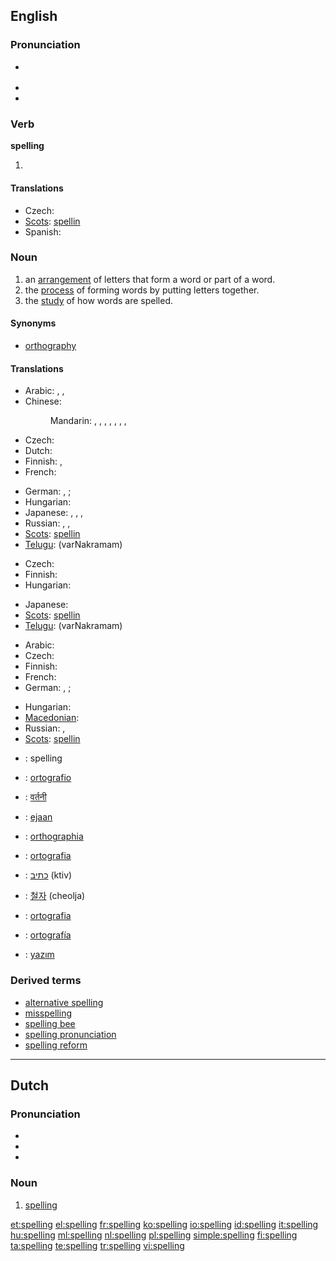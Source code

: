 ==English==

===Pronunciation===
* {{a|Canada|UK}} {{IPA|/ˈspelɪŋ/}}
* {{rhymes|ɛlɪŋ}}
* {{audio|en-us-spelling.ogg|Audio (US)}}

===Verb===
'''spelling'''

# {{present participle of|spell}}

====Translations====
* Czech: {{t-|cs|hláskování|n}}
* [[Scots]]: [[spellin]]
* Spanish: {{t-|es|deletreando|f}}

===Noun===
{{wikipedia}}
{{en-noun|s|-}}
<!-- (a verbal noun of the verb ''spell''). -->

# an [[arrangement]] of letters that form a word or part of a word.
# the [[process]] of forming words by putting letters together.
# the [[study]] of how words are spelled.

====Synonyms====
* [[orthography]]

====Translations====
{{trans-top|arrangement of letters that form a word or part of a word}}
* Arabic: {{t|ar|علم الإملاء|m|tr=3ilm al-'imlaa'}},  {{t|ar|هجاء|m|tr=hijaa'}},  {{t|ar|تهجئة|f|tr=tahji'a}}
* Chinese:
*: Mandarin: {{t|cmn|正字法|tr=zhèngzìfǎ|sc=Hani}},  {{t|cmn|拼字|tr=pīnzì|sc=Hani}},  {{t|cmn|拼寫法|sc=Hani}},  {{t|cmn|拼写法|tr=pīnxiěfǎ|sc=Hani}},  {{t|cmn|正詞法|sc=Hani}},  {{t|cmn|正词法|tr=zhèngcífǎ|sc=Hani}},  {{t-|cmn|拼寫|sc=Hani}},  {{t-|cmn|拼写|tr=pīnxiě|sc=Hani}}
* Czech: {{t-|cs|pravopis|m}}
* Dutch: {{t+|nl|spelling|f}}
* Finnish: {{t-|fi|oikeinkirjoitus}}, {{t-|fi|tavaus}}
* French: {{t+|fr|orthographe|f}}
{{trans-mid}}
* German: {{t+|de|Orthografie|f}}, {{t+|de|Orthographie|f}} {{italbrac|obsolete}}; {{t+|de|Rechtschreibung|f}}
* Hungarian: {{t|hu|betűzés}}
* Japanese: {{t|ja|正字法|tr=せいじほう, seijihō}}, {{t|ja|綴り|tr=tsuzuri}}, {{t|ja|文字綴り|tr=moji-tsuzuri}}, {{t|ja|スペル|tr=superu}}
* Russian: {{t+|ru|орфография|f|tr=orfográfija}},  {{t|ru|правописание|n|tr=pravopisánije}},  {{qualifier|of English}} {{t|ru|спеллинг|m|tr=spélling}}
* [[Scots]]: [[spellin]]
* [[Telugu]]: {{t|te|వర్ణక్రమం}} (varNakramam)
{{trans-bottom}}

{{trans-top|process of forming words by putting letters together}}
* Czech: {{t-|cs|hláskování|n}}
* Finnish: {{t-|fi|oikeinkirjoitus}}
* Hungarian: {{t+|hu|írás}}
{{trans-mid}}
* Japanese: {{t|ja|綴り|tr=tsuzuri}}
* [[Scots]]: [[spellin]]
* [[Telugu]]: {{t|te|వర్ణక్రమం}} (varNakramam)
{{trans-bottom}}

{{trans-top|study of how words are spelled}}
* Arabic: {{t|ar|علم الإملاء|m|tr=3ilm al-'imlaa'}}
* Czech: {{t-|cs|pravopis|m}}
* Finnish: {{t+|fi|ortografia}}
* French: {{t+|fr|orthographe|f}}
* German: {{t+|de|Orthografie|f}}, {{t+|de|Orthographie|f}} {{italbrac|obsolete}}; {{t+|de|Rechtschreibung|f}}
{{trans-mid}}
* Hungarian: {{t+|hu|helyesírás}}
* [[Macedonian]]: {{t-|mk|правопис|m|tr=právopis}}
* Russian: {{t|ru|правописание|n|tr=pravopisánije}}, {{t+|ru|орфография|f|tr=orfográfija}}
* [[Scots]]: [[spellin]]
{{trans-bottom}}

{{checktrans-top}}
* {{ttbc|Dutch}}: spelling {{f}}
* {{ttbc|Esperanto}}: [[ortografio]]
* {{ttbc|Hindi}}: [[वर्तनी]] {{f}}
* {{ttbc|Indonesian}}: [[eja]]an
* {{ttbc|Interlingua}}: [[orthographia]]
* {{ttbc|Italian}}: [[ortografia]] {{f}}
* {{ttbc|Hebrew}}: [[כתיב]] (ktiv)
* {{ttbc|Korean}}: [[철자]] (cheolja)
* {{ttbc|Portuguese}}: [[ortografia]] {{f}}
* {{ttbc|Spanish}}: [[ortografía]] {{f}}
* {{ttbc|Turkish}}: [[yazım]]
{{checktrans-bottom}}

=== Derived terms ===
* [[alternative spelling]]
* [[misspelling]]
* [[spelling bee]]
* [[spelling pronunciation]]
* [[spelling reform]]

----

==Dutch==

===Pronunciation===
* {{IPA|/ˈspɛlɪŋ/|lang=nl}}
* {{audio|Nl-spelling.ogg|Audio}}
* {{hyphenation|spel|ling}}

===Noun===
{{nl-noun|g=m|spellingen|spellinkje}}

# [[#English|spelling]]

[[et:spelling]]
[[el:spelling]]
[[fr:spelling]]
[[ko:spelling]]
[[io:spelling]]
[[id:spelling]]
[[it:spelling]]
[[hu:spelling]]
[[ml:spelling]]
[[nl:spelling]]
[[pl:spelling]]
[[simple:spelling]]
[[fi:spelling]]
[[ta:spelling]]
[[te:spelling]]
[[tr:spelling]]
[[vi:spelling]]